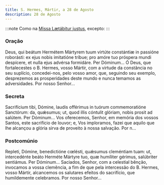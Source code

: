 ```yaml
---
title: S. Hermes, Mártir, a 28 de Agosto
description: 28 de Agosto
---
```


:::note
Como na [Missa Lætábitur justus](/missal/comum/5martirnaopontifice2), excepto:
:::

### Oração

<div class="side-by-side not-content">
  <span>
    Deus, qui beátum Hermétem Mártyrem tuum virtúte constántiæ in passióne
    roborásti: ex ejus nobis imitatióne tríbue; pro amóre tuo próspera mundi
    despícere, et nulla ejus advérsa formidáre. Per Dóminum...
  </span>
  <span>
    Ó Deus, que fortalecestes o B. Hermes, vosso Mártir, com a virtude da
    constância no seu suplício, concedei-nos, pelo vosso amor, que, seguindo seu
    exemplo, desprezemos as prosperidades deste mundo e nunca temamos as
    adversidades. Por nosso Senhor...
  </span>
</div>

### Secreta

<div class="side-by-side not-content">
  <span>
    Sacrifícium tibi, Dómine, laudis offérimus in tuórum commemoratióne
    Sanctórum: da, quǽsumus; ut, quod illis cóntulit glóriam, nobis prosit ad
    salútem. Per Dóminum...
  </span>
  <span>
    Vos oferecemos, Senhor, em memória dos vossos Santos, este sacrifício de
    louvor; e, Vos imploramos, fazei que aquilo que lhe alcançou a glória sirva
    de proveito à nossa salvação. Por n...
  </span>
</div>

### Postcomúnio

<div class="side-by-side not-content">
  <span>
    Repleti, Dómine, benedictióne cœlésti, quǽsumus cleméntiam tuam: ut,
    intercedénte beáto Herméte Mártyre tuo, quæ humíliter gérimus, salúbriter
    sentiámus. Per Dóminum...
  </span>
  <span>
    Saciados, Senhor, com a celestial bênção, invocamos a vossa clemência, a fim
    de que pela intercessão do B. Hermes, vosso Mártir, alcancemos os salutares
    efeitos do sacrifício, que humildemente celebramos. Por nosso Senhor...
  </span>
</div>
